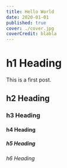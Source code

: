 ```yaml
---
title: Hello World
date: 2020-01-01
published: true
cover: ./cover.jpg
coverCredit: blabla
---
```


# h1 Heading

This is a first post.

## h2 Heading

### h3 Heading

#### h4 Heading

##### h5 Heading

###### h6 Heading